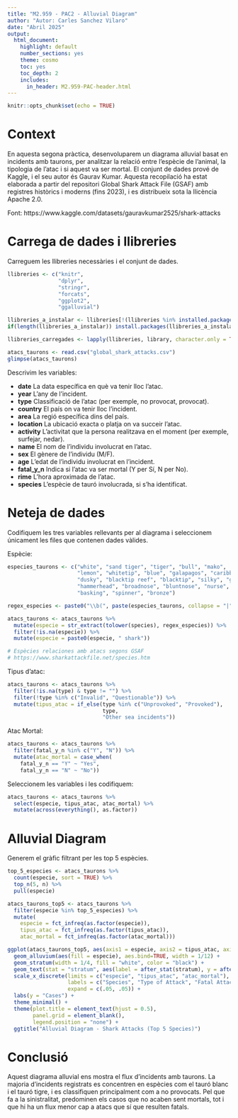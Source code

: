 ---
title: "M2.959 - PAC2 - Alluvial Diagram"
author: "Autor: Carles Sanchez Vilaro"
date: "Abril 2025"
output:
  html_document:
    highlight: default
    number_sections: yes
    theme: cosmo
    toc: yes
    toc_depth: 2
    includes:
      in_header: M2.959-PAC-header.html
---

```{r setup, include=FALSE}
knitr::opts_chunk$set(echo = TRUE)
```

# Context

En aquesta segona pràctica, desenvoluparem un diagrama alluvial basat en incidents amb taurons, per analitzar la relació entre l'espècie de l'animal, la tipologia de l'atac i si aquest va ser mortal. El conjunt de dades prové de Kaggle, i el seu autor és Gaurav Kumar. Aquesta recopilació ha estat elaborada a partir del repositori Global Shark Attack File (GSAF) amb registres històrics i moderns (fins 2023), i es distribueix sota la llicència Apache 2.0.

Font:
https://www.kaggle.com/datasets/gauravkumar2525/shark-attacks


# Carrega de dades i llibreries

Carreguem les llibreries necessàries i el conjunt de dades.

```{r message= FALSE, warning=FALSE}
llibreries <- c("knitr",
                "dplyr",
                "stringr",
                "forcats",
                "ggplot2",
                "ggalluvial")

llibreries_a_instalar <- llibreries[!(llibreries %in% installed.packages()[,"Package"])]
if(length(llibreries_a_instalar)) install.packages(llibreries_a_instalar)

llibreries_carregades <- lapply(llibreries, library, character.only = TRUE) 

atacs_taurons <- read.csv("global_shark_attacks.csv")
glimpse(atacs_taurons)
```

Descrivim les variables:

+ **date** La data específica en què va tenir lloc l'atac.
+ **year** L'any de l'incident.
+ **type** Classificació de l'atac (per exemple, no provocat, provocat).
+ **country** El país on va tenir lloc l'incident.
+ **area** La regió específica dins del país.
+ **location** La ubicació exacta o platja on va succeir l'atac.
+ **activity** L'activitat que la persona realitzava en el moment (per exemple, surfejar, nedar).
+ **name** El nom de l'individu involucrat en l'atac.
+ **sex** El gènere de l'individu (M/F).
+ **age** L'edat de l'individu involucrat en l'incident.
+ **fatal_y_n** Indica si l'atac va ser mortal (Y per Sí, N per No).
+ **rime** L'hora aproximada de l'atac.
+ **species** L'espècie de tauró involucrada, si s'ha identificat.

# Neteja de dades

Codifiquem les tres variables rellevants per al diagrama i seleccionem únicament les files que contenen dades vàlides.

Espècie:

```{r message= FALSE, warning=FALSE}
especies_taurons <- c("white", "sand tiger", "tiger", "bull", "mako",
                      "lemon", "whitetip", "blue", "galapagos", "caribbean reef",
                      "dusky", "blacktip reef", "blacktip", "silky", "gray reef",
                      "hammerhead", "broadnose", "bluntnose", "nurse", "wobbegong",
                      "basking", "spinner", "bronze")

regex_especies <- paste0("\\b(", paste(especies_taurons, collapse = "|"), ")\\b")

atacs_taurons <- atacs_taurons %>%
  mutate(especie = str_extract(tolower(species), regex_especies)) %>%
  filter(!is.na(especie)) %>%
  mutate(especie = paste0(especie, " shark"))

# Espècies relaciones amb atacs segons GSAF
# https://www.sharkattackfile.net/species.htm
```

Tipus d'atac:

```{r message= FALSE, warning=FALSE}
atacs_taurons <- atacs_taurons %>%
  filter(!is.na(type) & type != "") %>%
  filter(!type %in% c("Invalid", "Questionable")) %>%
  mutate(tipus_atac = if_else(type %in% c("Unprovoked", "Provoked"),
                              type,
                              "Other sea incidents"))
```

Atac Mortal:

```{r message= FALSE, warning=FALSE}
atacs_taurons <- atacs_taurons %>%
  filter(fatal_y_n %in% c("Y", "N")) %>%
  mutate(atac_mortal = case_when(
    fatal_y_n == "Y" ~ "Yes",
    fatal_y_n == "N" ~ "No"))
```

Seleccionem les variables i les codifiquem:
```{r message= FALSE, warning=FALSE}
atacs_taurons <- atacs_taurons %>%
  select(especie, tipus_atac, atac_mortal) %>%
  mutate(across(everything(), as.factor))
```

# Alluvial Diagram

Generem el gràfic filtrant per les top 5 espècies.

```{r message= FALSE, warning=FALSE}
top_5_especies <- atacs_taurons %>%
  count(especie, sort = TRUE) %>%
  top_n(5, n) %>%
  pull(especie)

atacs_taurons_top5 <- atacs_taurons %>%
  filter(especie %in% top_5_especies) %>%
  mutate(
    especie = fct_infreq(as.factor(especie)),
    tipus_atac = fct_infreq(as.factor(tipus_atac)),
    atac_mortal = fct_infreq(as.factor(atac_mortal)))

ggplot(atacs_taurons_top5, aes(axis1 = especie, axis2 = tipus_atac, axis3 = atac_mortal, y = ..count..)) +
  geom_alluvium(aes(fill = especie), aes.bind=TRUE, width = 1/12) +
  geom_stratum(width = 1/4, fill = "white", color = "black") +
  geom_text(stat = "stratum", aes(label = after_stat(stratum), y = after_stat(y)), size = 2) +
  scale_x_discrete(limits = c("especie", "tipus_atac", "atac_mortal"),
                   labels = c("Species", "Type of Attack", "Fatal Attack"),
                   expand = c(.05, .05)) +
  labs(y = "Cases") +
  theme_minimal() +
  theme(plot.title = element_text(hjust = 0.5),
        panel.grid = element_blank(),
        legend.position = "none") +
  ggtitle("Alluvial Diagram - Shark Attacks (Top 5 Species)")
```

# Conclusió

Aquest diagrama alluvial ens mostra el flux d'incidents amb taurons. La majoria d’incidents registrats es concentren en espècies com el tauró blanc i el tauró tigre, i es classifiquen principalment com a no provocats. Pel que fa a la sinistralitat, predominen els casos que no acaben sent mortals, tot i que hi ha un flux menor cap a atacs que sí que resulten fatals.